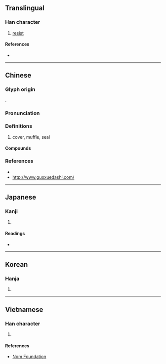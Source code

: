 {{also|摀}}
{{character info/new}}
==Translingual==

===Han character===
{{Han char|rn=64|rad=手|as=07|sn=10|four=51061|canj=QMMR|ids=⿰扌吾}}

# [[resist]]

====References====
* {{Han ref|kx=0432.220|dkj=12124|dj=0782.130|hdz=31878.090|uh=6342|ud=25410|bh=AEB8|bd=44728}}

----

==Chinese==
{{zh-forms}}

===Glyph origin===
{{Han etym}}
{{Han compound|扌|吾|ls=psc|c1=s|c2=p|t1=hand}}.

===Pronunciation===
{{zh-pron
|m=wǔ
|c=wu2,ng6
|mn=ml:ngō͘/tw:oⁿ
|mc=y
|oc=y
|cat=
}}

===Definitions===
{{zh-hanzi}}

# cover, muffle, seal

====Compounds====
{{zh-der|捂蓋子|捂捂蓋蓋}}

===References===
* {{R:yue:mfccd}}
* http://www.guoxuedashi.com/

----

==Japanese==

===Kanji===
{{ja-kanji|grade=|rs=手07}}

# {{defn|lang=ja|sort=手07}}

====Readings====
* {{ja-readings|on=[[ご]] (go)|kun=[[ふれる]] (fureru)}}

----

==Korean==

===Hanja===
{{ko-hanja|hangeul=오|eumhun=|rv=o|mr=o|y=o}}

# {{defn|lang=ko|sort=手07}}

----

==Vietnamese==

===Han character===
{{vi-hantu|ô|rs=手07}}

# {{defn|lang=vi|sort=手07}}

====References====
* [http://nomfoundation.org/common/nom_details.php?codepoint=6342 Nom Foundation]